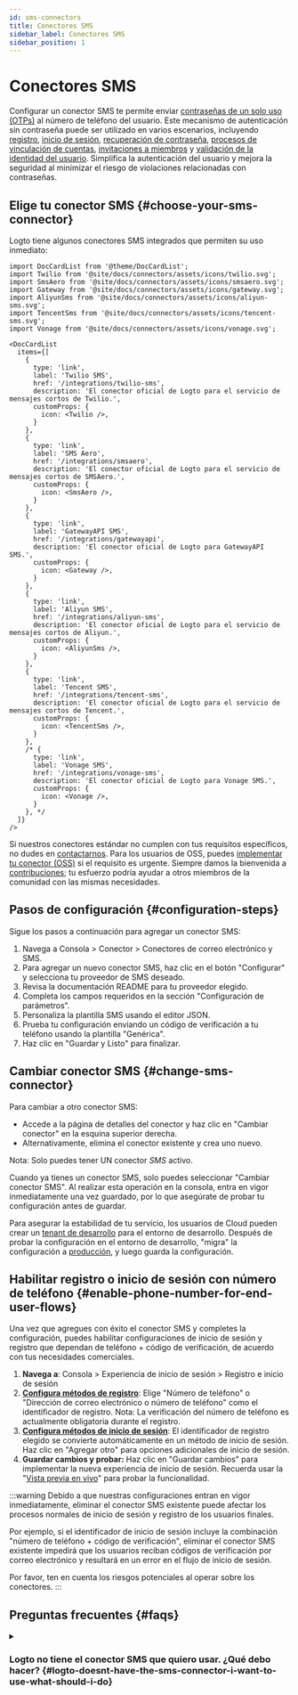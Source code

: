 ```yaml
---
id: sms-connectors
title: Conectores SMS
sidebar_label: Conectores SMS
sidebar_position: 1
---
```


# Conectores SMS

Configurar un conector SMS te permite enviar [contraseñas de un solo uso (OTPs)](https://auth.wiki/otp) al número de teléfono del usuario. Este mecanismo de autenticación sin contraseña puede ser utilizado en varios escenarios, incluyendo [registro](/end-user-flows/sign-up-and-sign-in/sign-up), [inicio de sesión](/end-user-flows/sign-up-and-sign-in/sign-in), [recuperación de contraseña](/end-user-flows/sign-up-and-sign-in/reset-password), [procesos de vinculación de cuentas](/end-user-flows/sign-up-and-sign-in/social-sign-in#account-linking), [invitaciones a miembros](/end-user-flows/organization-experience/invite-organization-members) y [validación de la identidad del usuario](/end-user-flows/security-verification). Simplifica la autenticación del usuario y mejora la seguridad al minimizar el riesgo de violaciones relacionadas con contraseñas.

## Elige tu conector SMS \{#choose-your-sms-connector}

Logto tiene algunos conectores SMS integrados que permiten su uso inmediato:

```mdx-code-block
import DocCardList from '@theme/DocCardList';
import Twilio from '@site/docs/connectors/assets/icons/twilio.svg';
import SmsAero from '@site/docs/connectors/assets/icons/smsaero.svg';
import Gateway from '@site/docs/connectors/assets/icons/gateway.svg';
import AliyunSms from '@site/docs/connectors/assets/icons/aliyun-sms.svg';
import TencentSms from '@site/docs/connectors/assets/icons/tencent-sms.svg';
import Vonage from '@site/docs/connectors/assets/icons/vonage.svg';

<DocCardList
  items={[
    {
      type: 'link',
      label: 'Twilio SMS',
      href: '/integrations/twilio-sms',
      description: 'El conector oficial de Logto para el servicio de mensajes cortos de Twilio.',
      customProps: {
        icon: <Twilio />,
      }
    },
    {
      type: 'link',
      label: 'SMS Aero',
      href: '/integrations/smsaero',
      description: 'El conector oficial de Logto para el servicio de mensajes cortos de SMSAero.',
      customProps: {
        icon: <SmsAero />,
      }
    },
    {
      type: 'link',
      label: 'GatewayAPI SMS',
      href: '/integrations/gatewayapi',
      description: 'El conector oficial de Logto para GatewayAPI SMS.',
      customProps: {
        icon: <Gateway />,
      }
    },
    {
      type: 'link',
      label: 'Aliyun SMS',
      href: '/integrations/aliyun-sms',
      description: 'El conector oficial de Logto para el servicio de mensajes cortos de Aliyun.',
      customProps: {
        icon: <AliyunSms />,
      }
    },
    {
      type: 'link',
      label: 'Tencent SMS',
      href: '/integrations/tencent-sms',
      description: 'El conector oficial de Logto para el servicio de mensajes cortos de Tencent.',
      customProps: {
        icon: <TencentSms />,
      }
    },
    /* {
      type: 'link',
      label: 'Vonage SMS',
      href: '/integrations/vonage-sms',
      description: 'El conector oficial de Logto para Vonage SMS.',
      customProps: {
        icon: <Vonage />,
      }
    }, */
  ]}
/>
```

Si nuestros conectores estándar no cumplen con tus requisitos específicos, no dudes en [contactarnos](https://logto.productlane.com/roadmap). Para los usuarios de OSS, puedes [implementar tu conector (OSS)](/logto-oss/develop-your-connector/implement-connectors#build-a-passwordless-connector) si el requisito es urgente. Siempre damos la bienvenida a [contribuciones](/logto-oss/contribution); tu esfuerzo podría ayudar a otros miembros de la comunidad con las mismas necesidades.

## Pasos de configuración \{#configuration-steps}

Sigue los pasos a continuación para agregar un conector SMS:

1. Navega a <CloudLink to="/connectors/passwordless">Consola > Conector > Conectores de correo electrónico y SMS</CloudLink>.
2. Para agregar un nuevo conector SMS, haz clic en el botón "Configurar" y selecciona tu proveedor de SMS deseado.
3. Revisa la documentación README para tu proveedor elegido.
4. Completa los campos requeridos en la sección "Configuración de parámetros".
5. Personaliza la plantilla SMS usando el editor JSON.
6. Prueba tu configuración enviando un código de verificación a tu teléfono usando la plantilla "Genérica".
7. Haz clic en "Guardar y Listo" para finalizar.

## Cambiar conector SMS \{#change-sms-connector}

Para cambiar a otro conector SMS:

- Accede a la página de detalles del conector y haz clic en "Cambiar conector" en la esquina superior derecha.
- Alternativamente, elimina el conector existente y crea uno nuevo.

Nota: Solo puedes tener UN conector _SMS_ activo.

Cuando ya tienes un conector SMS, solo puedes seleccionar "Cambiar conector SMS". Al realizar esta operación en la consola, entra en vigor inmediatamente una vez guardado, por lo que asegúrate de probar tu configuración antes de guardar.

Para asegurar la estabilidad de tu servicio, los usuarios de Cloud pueden crear un [tenant de desarrollo](/logto-cloud/tenant-settings#development) para el entorno de desarrollo. Después de probar la configuración en el entorno de desarrollo, "migra" la configuración a [producción](/logto-cloud/tenant-settings#production), y luego guarda la configuración.

## Habilitar registro o inicio de sesión con número de teléfono \{#enable-phone-number-for-end-user-flows}

Una vez que agregues con éxito el conector SMS y completes la configuración, puedes habilitar configuraciones de inicio de sesión y registro que dependan de teléfono + código de verificación, de acuerdo con tus necesidades comerciales.

1. **Navega a**: <CloudLink to="/sign-in-experience/sign-up-and-sign-in">Consola > Experiencia de inicio de sesión > Registro e inicio de sesión</CloudLink>
2. [**Configura métodos de registro**](/end-user-flows/sign-up-and-sign-in/sign-up): Elige "Número de teléfono" o "Dirección de correo electrónico o número de teléfono" como el identificador de registro. Nota: La verificación del número de teléfono es actualmente obligatoria durante el registro.
3. [**Configura métodos de inicio de sesión**](/end-user-flows/sign-up-and-sign-in/sign-in): El identificador de registro elegido se convierte automáticamente en un método de inicio de sesión. Haz clic en "Agregar otro" para opciones adicionales de inicio de sesión.
4. **Guardar cambios y probar:** Haz clic en "Guardar cambios" para implementar la nueva experiencia de inicio de sesión. Recuerda usar la "[Vista previa en vivo](/customization/live-preview)" para probar la funcionalidad.

:::warning
Debido a que nuestras configuraciones entran en vigor inmediatamente, eliminar el conector SMS existente puede afectar los procesos normales de inicio de sesión y registro de los usuarios finales.

Por ejemplo, si el identificador de inicio de sesión incluye la combinación "número de teléfono + código de verificación", eliminar el conector SMS existente impedirá que los usuarios reciban códigos de verificación por correo electrónico y resultará en un error en el flujo de inicio de sesión.

Por favor, ten en cuenta los riesgos potenciales al operar sobre los conectores.
:::

## Preguntas frecuentes \{#faqs}

<details>
<summary>

### Logto no tiene el conector SMS que quiero usar. ¿Qué debo hacer? \{#logto-doesnt-have-the-sms-connector-i-want-to-use-what-should-i-do}

</summary>

Todavía estamos trabajando en más conectores. Si necesitas más opciones, solo háznoslo saber en Discord y presenta una Solicitud de Función en [GitHub](https://github.com/logto-io/logto/issues). Si necesitas más ayuda, también puedes [contactarnos por correo electrónico](mailto:contact@logto.io).

Para los usuarios de Logto de código abierto, proporcionamos un método de creación de conectores fácil de extender, permitiéndote [personalizar tu propio conector](/logto-oss/develop-your-connector) basado en tus escenarios específicos. Siempre eres bienvenido a enviar una solicitud de extracción a Logto, para que otros en la comunidad también puedan beneficiarse de tu trabajo.

</details>
